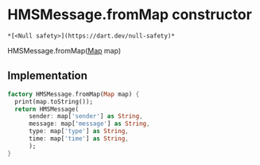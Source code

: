 # HMSMessage.fromMap constructor

    *[<Null safety>](https://dart.dev/null-safety)*

HMSMessage.fromMap([Map](https://api.flutter.dev/flutter/dart-core/Map-class.html) map)

## Implementation

```dart
factory HMSMessage.fromMap(Map map) {
  print(map.toString());
  return HMSMessage(
      sender: map['sender'] as String,
      message: map['message'] as String,
      type: map['type'] as String,
      time: map['time'] as String,
      );
}
```
